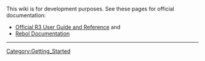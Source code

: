 This wiki is for development purposes. See these pages for official documentation:

*[http://www.rebol.com/r3/docs Official R3 User Guide and Reference]  and 
*[http://rebol.com/docs.html Rebol Documentation]
</TD></TR></TABLE>

----
{{Template:Getting_Started_TOC}}
[[Category:Getting_Started]]